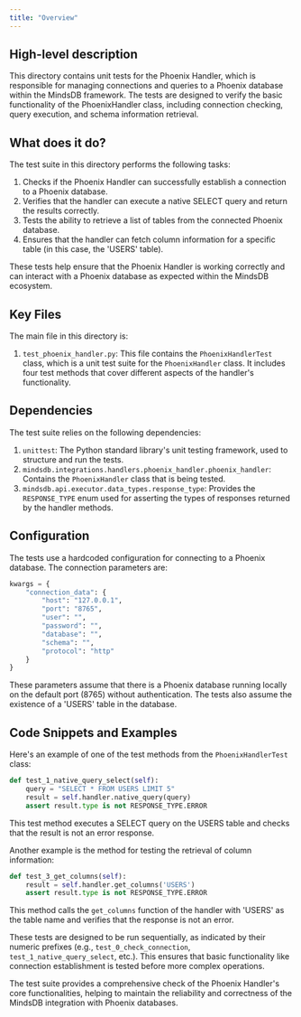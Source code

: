 ```yaml
---
title: "Overview"
---
```


## High-level description
This directory contains unit tests for the Phoenix Handler, which is responsible for managing connections and queries to a Phoenix database within the MindsDB framework. The tests are designed to verify the basic functionality of the PhoenixHandler class, including connection checking, query execution, and schema information retrieval.

## What does it do?
The test suite in this directory performs the following tasks:

1. Checks if the Phoenix Handler can successfully establish a connection to a Phoenix database.
2. Verifies that the handler can execute a native SELECT query and return the results correctly.
3. Tests the ability to retrieve a list of tables from the connected Phoenix database.
4. Ensures that the handler can fetch column information for a specific table (in this case, the 'USERS' table).

These tests help ensure that the Phoenix Handler is working correctly and can interact with a Phoenix database as expected within the MindsDB ecosystem.

## Key Files
The main file in this directory is:

1. `test_phoenix_handler.py`: This file contains the `PhoenixHandlerTest` class, which is a unit test suite for the `PhoenixHandler` class. It includes four test methods that cover different aspects of the handler's functionality.

## Dependencies
The test suite relies on the following dependencies:

1. `unittest`: The Python standard library's unit testing framework, used to structure and run the tests.
2. `mindsdb.integrations.handlers.phoenix_handler.phoenix_handler`: Contains the `PhoenixHandler` class that is being tested.
3. `mindsdb.api.executor.data_types.response_type`: Provides the `RESPONSE_TYPE` enum used for asserting the types of responses returned by the handler methods.

## Configuration
The tests use a hardcoded configuration for connecting to a Phoenix database. The connection parameters are:

```python
kwargs = {
    "connection_data": {
        "host": "127.0.0.1",
        "port": "8765",
        "user": "",
        "password": "",
        "database": "",
        "schema": "",
        "protocol": "http"
    }
}
```

These parameters assume that there is a Phoenix database running locally on the default port (8765) without authentication. The tests also assume the existence of a 'USERS' table in the database.

## Code Snippets and Examples

Here's an example of one of the test methods from the `PhoenixHandlerTest` class:

```python
def test_1_native_query_select(self):
    query = "SELECT * FROM USERS LIMIT 5"
    result = self.handler.native_query(query)
    assert result.type is not RESPONSE_TYPE.ERROR
```

This test method executes a SELECT query on the USERS table and checks that the result is not an error response.

Another example is the method for testing the retrieval of column information:

```python
def test_3_get_columns(self):
    result = self.handler.get_columns('USERS')
    assert result.type is not RESPONSE_TYPE.ERROR
```

This method calls the `get_columns` function of the handler with 'USERS' as the table name and verifies that the response is not an error.

These tests are designed to be run sequentially, as indicated by their numeric prefixes (e.g., `test_0_check_connection`, `test_1_native_query_select`, etc.). This ensures that basic functionality like connection establishment is tested before more complex operations.

The test suite provides a comprehensive check of the Phoenix Handler's core functionalities, helping to maintain the reliability and correctness of the MindsDB integration with Phoenix databases.
